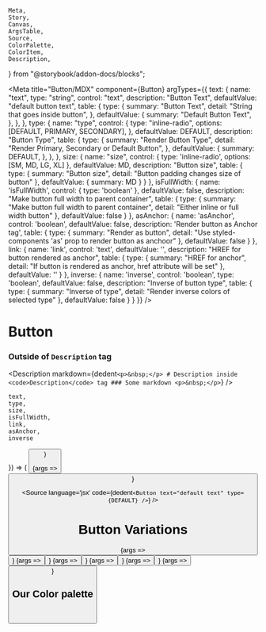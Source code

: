 	Meta,
	Story,
	Canvas,
	ArgsTable,
	Source,
	ColorPalette,
	ColorItem,
	Description,
} from "@storybook/addon-docs/blocks";


<Meta
  title="Button/MDX"
  component={Button}
  argTypes={{
    text: {
      name: "text",
      type: "string",
      control: "text",
      description: "Button Text",
	    defaultValue: "default button text",
      table: {
        type: {
          summary: "Button Text",
          detail: "String that goes inside button",
        },
        defaultValue: {
          summary: "Default Button Text",
        },
      },
    },
    type: {
      name: "type",
      control: {
        type: "inline-radio",
        options: [DEFAULT, PRIMARY, SECONDARY],
      },
	    defaultValue: DEFAULT,
      description: "Button Type",
      table: {
        type: {
          summary: "Render Button Type",
          detail: "Render Primary, Secondary or Default Button",
        },
        defaultValue: {
          summary: DEFAULT,
        },
      },
    },
	  size: {
		  name: "size",
		  control: {
			  type: 'inline-radio',
			  options: [SM, MD, LG, XL]
		  },
		  defaultValue: MD,
		  description: "Button size",
		  table: {
			  type: {
				  summary: "Button size",
				  detail: "Button padding changes size of button"
			  },
			  defaultValue: {
				  summary: MD
			  }
		  }
	  },
	  isFullWidth: {
		  name: 'isFullWidth',
		  control: {
			  type: 'boolean'
		  },
		  defaultValue: false,
		  description: "Make button full width to parent container",
		  table: {
			  type: {
				  summary: "Make button full width to parent container",
				  detail: "Either inline or full width button"
			  },
			  defaultValue: false
		  }
	  },
	  asAnchor: {
		  name: 'asAnchor',
		  control: 'boolean',
		  defaultValue: false,
		  description: 'Render button as Anchor tag',
		  table: {
			  type: {
				  summary: "Render as button",
				  detail: "Use styled-components 'as' prop to render button as anchoor"
			  },
			  defaultValue: false
		  }
	  },
	  link: {
		  name: 'link',
		  control: 'text',
		  defaultValue: '',
		  description: "HREF for button rendered as anchor",
		  table: {
			  type: {
				  summary: "HREF for anchor",
				  detail: "If button is rendered as anchor, href attribute will be set"
			  },
			  defaultValue: ''
		  }
	  },
	  inverse: {
		  name: 'inverse',
		  control: 'boolean',
		  type: 'boolean',
		  defaultValue: false,
		  description: "Inverse of button type",
		  table: {
			  type: {
				  summary: "Inverse of type",
				  detail: "Render inverse colors of selected type"
			  },
			  defaultValue: false
		  }
	  }
  }}
/>

# Button
### Outside of `Description` tag
<Description markdown={dedent`
	<p>&nbsp;</p>
	# Description inside <code>Description</code> tag
	### Some markdown
	<p>&nbsp;</p>
`} />

	text,
	type,
	size,
	isFullWidth,
	link,
	asAnchor,
	inverse
}) => (
	<Button
		text={text}
		type={type}
		size={size}
		isFullWidth={isFullWidth}
		link={link}
		asAnchor={asAnchor}
		inverse={inverse}
	/>
)

<Story name="Default Button">
	{args => <Button {...args} />}
</Story>

<ArgsTable story="Default Button" />

<Source
	language='jsx'
	code={dedent`
     <Button text="default text" type={DEFAULT} />
  `}
/>

# Button Variations

<Canvas>
	<Story name="Default XL" args={{text: DEFAULT, type: DEFAULT, size: XL}}>
		{args => <Button {...args} />}
	</Story>
	<Story name="Default XL Inverse" args={{text: `inverse`, type: DEFAULT, size: XL, inverse: true}}>
		{args => <Button {...args} />}
	</Story>
	<Story name="Primary LG" args={{text: PRIMARY, type: PRIMARY, size: LG}}>
		{args => <Button {...args} />}
	</Story>
	<Story name="Primary LG Inverse" args={{text: 'inverse', type: PRIMARY, size: LG, inverse: true}}>
		{args => <Button {...args} />}
	</Story>
	<Story name="Secondary SM" args={{text: SECONDARY, type: SECONDARY, size: SM}}>
		{args => <Button {...args} />}
	</Story>
	<Story name="Secondary SM Inverse" args={{text: 'inverse', type: SECONDARY, size: SM, inverse: true}}>
		{args => <Button {...args} />}
	</Story>
</Canvas>

## Our Color palette
<p>&nbsp;</p>

<ColorPalette>
	<ColorItem
		title="Button BG Colors"
		subtitle="Default state"
		colors={[
			'#333',
			'#a00000',
			'#0255d7'
		]} />
	<ColorItem
		title="Button BG Colors"
		subtitle="Hover state"
		colors={[
			'#1d1d1d',
			'#ba1e1e',
			'#1d6de2'
		]} />
</ColorPalette>